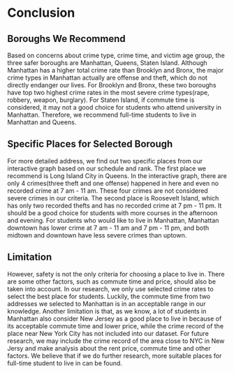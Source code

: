 # Conclusion

## Boroughs We Recommend

Based on concerns about crime type, crime time, and victim age group, the three safer boroughs are Manhattan, Queens, Staten Island. Although Manhattan has a higher total crime rate than Brooklyn and Bronx, the major crime types in Manhattan actually are offense and theft, which do not directly endanger our lives. For Brooklyn and Bronx, these two boroughs have top two highest crime rates in the most severe crime types(rape, robbery, weapon, burglary). For Staten Island, if commute time is considered, it may not a good choice for students who attend university in Manhattan. Therefore, we recommend full-time students to live in Manhattan and Queens.

## Specific Places for Selected Borough

For more detailed address, we find out two specific places from our interactive graph based on our schedule and rank. The first place we recommend is Long Island City in Queens. In the interactive graph, there are only 4 crimes(three theft and one offense) happened in here and even no recorded crime at 7 am - 11 am. These four crimes are not considered severe crimes in our criteria. The second place is Roosevelt Island, which has only two recorded thefts and has no recorded crime at 7 pm - 11 pm. It should be a good choice for students with more courses in the afternoon and evening. For students who would like to live in Manhattan, Manhattan downtown has lower crime at 7 am - 11 am and 7 pm - 11 pm, and both midtown and downtown have less severe crimes than uptown.

## Limitation

However, safety is not the only criteria for choosing a place to live in. There are some other factors, such as commute time and price, should also be taken into account. In our research, we only use selected crime rates to select the best place for students. Luckily, the commute time from two addresses we selected to Manhattan is in an acceptable range in our knowledge. Another limitation is that, as we know, a lot of students in Manhattan also consider New Jersey as a good place to live in because of its acceptable commute time and lower price, while the crime record of the place near New York City has not included into our dataset. For future research, we may include the crime record of the area close to NYC in New Jersy and make analysis about the rent price, commute time and other factors. We believe that if we do further research,  more suitable places for full-time student to live in can be found.
